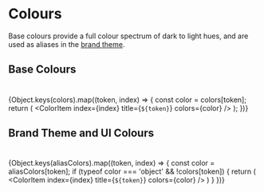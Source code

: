 
<Meta title="Colors" />

# Colours

Base colours provide a full colour spectrum of dark to light hues, and are used as aliases in the [brand theme](#brand-theme-and-ui-colours).

## Base Colours
#

<ColorPalette>

  {Object.keys(colors).map((token, index) => {
    const color = colors[token];
    return (
      <ColorItem
        index={index}
        title={`${token}`}
        colors={color}
      />
    );
  })}

</ColorPalette>

## Brand Theme and UI Colours
#

<ColorPalette>

  {Object.keys(aliasColors).map((token, index) => {
    const color = aliasColors[token];
    if (typeof color === 'object' && !colors[token]) {
      return (
        <ColorItem
          index={index}
          title={`${token}`}
          colors={color}
        />
      )
    }
  })}

</ColorPalette>

